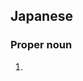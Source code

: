 ==Japanese==
{{ja-kanjitab|より|のぶ}}

===Proper noun===
{{ja-pos|proper|よりのぶ}}

# {{given name|male|lang=ja|sort=よりのぶ}}